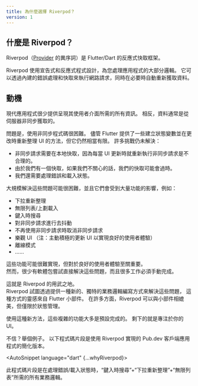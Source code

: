 ---
title: 為什麼選擇 Riverpod？
version: 1
---


<!---
## What is Riverpod?
-->
## 什麼是 Riverpod？

<!---
Riverpod (anagram of [Provider](https://pub.dev/packages/provider)) is a reactive
caching framework for Flutter/Dart.
-->
Riverpod（[Provider](https://pub.dev/packages/provider) 的異序詞）是 Flutter/Dart 的反應式快取框架。

<!---
Using declarative and reactive programming, Riverpod takes care of
a large part of your application's logic for you. It can perform network-requests
with built-in error handling and caching, while automatically re-fetching
data when necessary.
-->
Riverpod 使用宣告式和反應式程式設計，為您處理應用程式的大部分邏輯。
它可以透過內建的錯誤處理和快取來執行網路請求，同時在必要時自動重新獲取資料。

<!---
## Motivation
-->
## 動機

<!---
Modern applications rarely come with all the information necessary to render
their User Interface. Instead, the data is often fetched asynchronously
from a server.
-->
現代應用程式很少提供呈現其使用者介面所需的所有資訊。
相反，資料通常是從伺服器非同步獲取的。

<!---
The problem is, working with asynchronous code is hard. Although Flutter comes
with some way to create state variables and refresh the UI on change, it is still
fairly limited. A number of challenges remain unsolved:
-->
問題是，使用非同步程式碼很困難。
儘管 Flutter 提供了一些建立狀態變數並在更改時重新整理 UI 的方法，但它仍然相當有限。
許多挑戰仍未解決：

<!---
- Asynchronous requests need to be cached locally, as it would be unreasonable
  to re-execute them whenever the UI updates.
- Since we have a cache, our cache could get out of date if we're not careful.
- We also need to handle errors and loading states
-->
- 非同步請求需要在本地快取，因為每當 UI 更新時就重新執行非同步請求是不合理的。
- 由於我們有一個快取，如果我們不關心的話，我們的快取可能會過時。
- 我們還需要處理錯誤和載入狀態。

<!---
Nailing those problems at scale can be difficult, and they are impacted by a large
amount of features, such as:
-->
大規模解決這些問題可能很困難，並且它們會受到大量功能的影響，例如：

<!---
- pull to refresh
- infinite lists / fetch as we scroll
- search as we type
- debouncing asynchronous requests
- cancelling asynchronous requests when no-longer used
- optimistic UIs
- offline mode
- ...
-->
- 下拉重新整理
- 無限列表/上劃載入
- 鍵入時搜尋
- 對非同步請求進行去抖動
- 不再使用非同步請求時取消非同步請求
- 樂觀 UI （注：主動積極的更新 UI 以實現良好的使用者體驗）
- 離線模式
- ……

<!---
These features can be tricky to implement, but are crucial for a good user experience.  
Yet few packages try to tackle those problems directly, and a lot of the work
has to be done manually.
-->
這些功能可能很難實現，但對於良好的使用者體驗至關重要。  
然而，很少有軟體包嘗試直接解決這些問題，而且很多工作必須手動完成。

<!---
That's where Riverpod comes in.  
Riverpod tries to solve those problems, by offering a new unique
way of writing business logic, inspired by Flutter widgets. In
many ways Riverpod is comparable to widgets, but for state.
-->
這就是 Riverpod 的用武之地。  
Riverpod 試圖透過提供一種新的、獨特的業務邏輯編寫方式來解決這些問題，
這種方式的靈感來自 Flutter 小部件。
在許多方面，Riverpod 可以與小部件相媲美，但僅限於狀態管理。

<!---
Using this new approach, these complex features are mostly done by default. All
that's left is to focus on your UI.
-->
使用這種新方法，這些複雜的功能大多是預設完成的。
剩下的就是專注於你的 UI。

<!---
Skeptical? Here's an example. The following snippet is a simplification of the [Pub.dev](https://github.com/rrousselGit/riverpod/tree/master/examples/pub)
client application implemented using Riverpod.
-->
不信？舉個例子。
以下程式碼片段是使用 Riverpod 實現的 Pub.dev 客戶端應用程式的簡化版本。

<AutoSnippet language="dart" {...whyRiverpod}></AutoSnippet>

<!---
This snippet is all the business logic you need for a "search as we type" +
"pull to refresh" + "infinite list", while handling error/loading states.
-->
此程式碼片段是在處理錯誤/載入狀態時，“鍵入時搜尋”+“下拉重新整理”+“無限列表”所需的所有業務邏輯。
